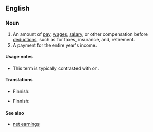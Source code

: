 ==English==
{{rfd}}
===Noun===
{{en-noun|sg=[[gross]] [[pay]]|-}}

# An amount of [[pay]], [[wage]]s, [[salary]], or other compensation before [[deduction]]s, such as for taxes, insurance, and, retirement.
# A payment for the entire year's income.

====Usage notes====
* This term is typically contrasted with {{term|net pay}} or {{term|take-home pay}}.

====Translations====
{{trans-top|amount of pay before any deductions}}
*Finnish: {{t|fi|bruttopalkka}}
{{trans-mid}}
{{trans-bottom}}

{{trans-top|payment for the entire year's income}}
*Finnish: {{t|fi|vuosipalkka}}
{{trans-mid}}
{{trans-bottom}}

====See also====
*[[net earnings]]